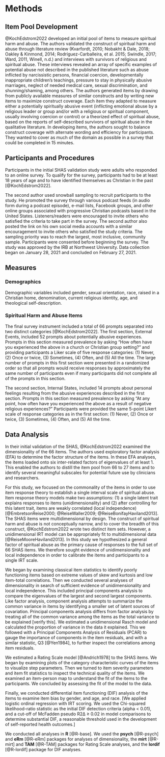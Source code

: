 # Methods {.unnumbered}

## Item Pool Development

@KochEdstrom2022 developed an initial pool of items to measure spiritual harm and abuse. The authors validated the construct of spiritual harm and abuse through literature review (Kvarfordt, 2010; Nobakht & Dale, 2018; Oakley & Kinmond, 2014; Rodríguez-Carballeira, et al. 2015; Swindle, 2017; Ward, 2011, Winell, n.d.) and interviews with survivors of religious and spiritual abuse. These interviews revealed an array of specific examples of potential abuse not described in the published literature such as abuse inflicted by narcissistic persons, financial coercion, developmentally inappropriate children's teachings, pressure to stay in physically abusive marriages, neglect of needed medical care, sexual discrimination, and shunning/shaming, among others. The authors generated items by drawing from publicly available measures of similar constructs and by writing new items to maximize construct coverage. Each item they adapted to measure either a potentially spiritually abusive event (inflicting emotional abuse by a religious leader or group and/or with a religious or spiritual component, usually involving coercion or control) or a theorized effect of spiritual abuse, based on the reports of self-described survivors of spiritual abuse in the qualitative literature. In developing items, the authors sought to balance construct coverage with alternate wording and efficiency for participants. They wanted to cover as much of the domain as possible in a survey that could be completed in 15 minutes.

## Participants and Procedures

Participants in the initial SHAS validation study were adults who responded to an online survey. To qualify for the survey, participants had to be at least 18 years of age and to have identified themselves as Christian in the past [@KochEdstrom2022].

The second author used snowball sampling to recruit participants to the study. He promoted the survey through various podcast feeds (in audio form during a podcast episode), e-mail lists, Facebook groups, and other online groups associated with progressive Christian podcasts based in the United States. Listeners/readers were encouraged to invite others who satisfied the criteria to take part in the survey. The second author also posted the link on his own social media accounts with a similar encouragement to invite others who satisfied the study criteria. The sampling priority was to reach the largest, most inclusive, community sample. Participants were consented before beginning the survey. The study was approved by the IRB at Northwest University. Data collection began on January 28, 2021 and concluded on February 27, 2021.

## Measures

### Demographics

Demographic variables included gender, sexual orientation, race, raised in a Christian home, denomination, current religious identity, age, and theological self-description.

### Spiritual Harm and Abuse Items

The final survey instrument included a total of 66 prompts separated into two distinct categories [@KochEdstrom2022]. The first section, External Events, included 52 prompts about potentially abusive experiences. Prompts in this section measured prevalence by asking "How often have you experienced the above in a church or Christian group setting?" and providing participants a Liker scale of five response categories: (1) Never, (2) Once or twice, (3) Sometimes, (4) Often, and (5) All the time. The large number of prompts in this first section were presented in a randomized order so that all prompts would receive responses by approximately the same number of participants even if many participants did not complete all of the prompts in this section.

The second section, Internal States, included 14 prompts about personal feelings resulting from the abusive experiences described in the first section. Prompts in this section measured prevalence by asking "At any point, how often have you experienced the above as a result of negative religious experiences?" Participants were provided the same 5-point Likert scale of response categories as in the first section: (1) Never, (2) Once or twice, (3) Sometimes, (4) Often, and (5) All the time.

## Data Analysis

In their initial validation of the SHAS, @KochEdstrom2022 examined the dimensionality of the 66 items. The authors used exploratory factor analysis (EFA) to determine the factor structure of the items. In these EFA analyses, the items loaded onto six inter-related factors of eigenvalues of at least 1. This enabled the authors to distill the item pool from 66 to 27 items and to identify several meaningful subscales for potential future use by clinicians and researchers.

For this study, we focused on the commonality of the items in order to use item response theory to establish a single interval scale of spiritual abuse. Item response theory models make two assumptions: (1) a single latent trait explains responses to items (unidimensionality) and (2) after controlling for this latent trait, items are weakly correlated (local independence) [@EmbretsonReise2000; @ReiseWaller2009; @ReiseBonifayHaviland2013]. The SHAS items were multidimensional by design. The construct of spiritual harm and abuse is not conceptually narrow, and to cover the breadth of this construct, @KochEdstrom2022 wrote two distinct item sets. However, a unidimensional IRT model can be appropriately fit to multidimensional data [@ReiseMooreHaviland2013]. In this study we hypothesized a general factor of spiritual abuse as the primary cause of responses to the full set of 66 SHAS items. We therefore sought evidence of unidimensionality and local independence in order to calibrate the items and participants to a single IRT scale.

We began by examining classical item statistics to identify poorly functioning items based on extreme values of skew and kurtosis and low item-total correlations. Then we conducted several analyses of dimensionality in search of sufficient evidence of unidimensionality and local independence. This included principal components analysis to compare the eigenvalues of the largest and second largest components. Like factor analysis, component analysis attempts to summarize the common variance in items by identifying a smaller set of latent sources of covariation. Principal components analysis differs from factor analysis by treating all of the common variance among the items as the total variance to be explained \[verify this\]. We estimated a unidimensional Rasch model and calculated the proportion of variance in the data it explained. This we followed with a Principal Components Analysis of Residuals (PCAR) to gauge the importance of components in the item residuals, and with a similar statistic, Q3 [@Yen1984], to further inspect the correlations among item residuals.

We estimated a Rating Scale model \[@Andrich1978\] to the SHAS items. We began by examining plots of the category characteristic curves of the items to visualize step parameters. Then we turned to item severity parameters and item fit statistics to inspect the technical quality of the items. We examined an item-person map to understand the fit of the items to the participants. We concluded by assessing the fit of the model to the data.

Finally, we conducted differential item functioning (DIF) analysis of the items to examine item bias by gender, and age, and race. \[We applied logistic ordinal regression with IRT scoring. We used the Chi-squared likelihood-ratio statistic as the initial DIF detection criteria (alpha \< 0.01), and a cut-off of McFadden pseudo R2Δ ≥ 0.02 in model comparisons to determine substantial DIF, a reasonable threshold used in the development of self-reported health outcomes.\]

We conducted all analyses in **R** [@R-base]. We used the **psych** [@R-psych] and **eRm** [@R-eRm] packages for analyses of dimensionality, the **mirt** [@R-mirt] and **TAM** [@R-TAM] packages for Rating Scale analyses, and the **lordif** [@R-lordif] package for DIF analyses.

